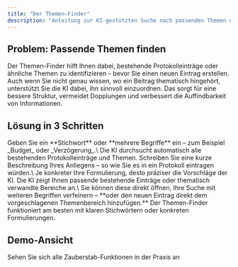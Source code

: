 ```yaml
---
title: "Der Themen-Finder"
description: "Anleitung zur KI-gestützten Suche nach passenden Themen oder Protokolleinträgen"
---
```


## Problem: Passende Themen finden

Der Themen-Finder hilft Ihnen dabei, bestehende Protokolleinträge oder ähnliche Themen zu identifizieren – bevor Sie einen neuen Eintrag erstellen. Auch wenn Sie nicht genau wissen, wo ein Beitrag thematisch hingehört, unterstützt Sie die KI dabei, ihn sinnvoll einzuordnen. Das sorgt für eine bessere Struktur, vermeidet Dopplungen und verbessert die Auffindbarkeit von Informationen.

## Lösung in 3 Schritten

<Steps>
  <Step title="Suchbegriff eingeben">
    Geben Sie ein **Stichwort** oder **mehrere Begriffe** ein – zum Beispiel _Budget_ oder _Verzögerung_.\
    Die KI durchsucht automatisch alle bestehenden Protokolleinträge und Themen.
  </Step>
  <Step title="Beschreibung formulieren">
    Schreiben Sie eine kurze Beschreibung Ihres Anliegens – so wie Sie es in ein Protokoll eintragen würden.\
    Je konkreter Ihre Formulierung, desto präziser die Vorschläge der KI.
  </Step>
  <Step title="Vorschläge auswählen">
    Die KI zeigt Ihnen passende bestehende Einträge oder thematisch verwandte Bereiche an.\
    Sie können diese direkt öffnen, Ihre Suche mit weiteren Begriffen verfeinern – **oder den neuen Eintrag direkt dem vorgeschlagenen Themenbereich hinzufügen.**
  </Step>
</Steps>

<Card title="→ Tipp" href="#">
  Der Themen-Finder funktioniert am besten mit klaren Stichwörtern oder konkreten Formulierungen.
</Card>

## Demo-Ansicht

<Card title="📹 Zur interaktiven Demo" href="https://app.arcade.software/share/EaatbusN0uCsWoKgT8sK" icon="play">
  Sehen Sie sich alle Zauberstab-Funktionen in der Praxis an
</Card>